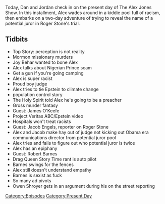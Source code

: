 {{DEFAULTSORT:
    #_EPISODE_0366:November 5-6, 2019
}}{{Episode
    | title             = November 5-6, 2019
    | caption           = [https://knowledgefight.libsyn.com/knowledge-fight-november-5-6-2019 Listen to this episode on Libsyn]
    | episodeNumber     = 366
    | length            = 02:18:29
    | airDate           = November 8, 2019
    | coverageStartDate = November 5, 2019
    | coverageEndDate   = November 6, 2019
    | episodeType       = [[:Category:Present Day|Present Day]]
    | appearance        = [[Joy Behar]], [[James O'Keefe]], [[Jacob Engels]], [[Roger Stone]], [[Robert Barnes]], [[Owen Shroyer]]
    | oocDrop           = I've been tricked into Satanic rituals twice
    | previousEpisode   = [[365: She Doesn't Do Politics]]
    | nextEpisode       = [[367: April 23, 2013]]
}}

{{Stub}}

Today, Dan and Jordan check in on the present day of The Alex Jones Show. In this installment, Alex wades around in a kiddie pool full of racism, then embarks on a two-day adventure of trying to reveal the name of a potential juror in Roger Stone's trial.

==Tidbits==

*Top Story: perception is not reality
*Mormon missionary murders
*Joy Behar wanted to bone Alex
*Alex talks about Nigerian Prince scam
*Get a gun if you're going camping
*Alex is super racist
*Proud boy judge
*Alex tries to tie Epstein to climate change
*population control story
*The Holy Spirit told Alex he's going to be a preacher
*Gross murder fantasy
*Guest: James O'Keefe
*Project Veritas ABC/Epstein video
*Hospitals won't treat racists
*Guest: Jacob Engels, reporter on Roger Stone
*Alex and Jacob make hay out of judge not kicking out Obama era communications director from potential juror pool
*Alex tries and fails to figure out who potential juror is twice
*Alex has an epiphany
*Guest: Robert Barnes
*Drag Queen Story Time rant is auto pilot
*Barnes swings for the fences
*Alex still doesn't understand empathy
*Barnes is sexist as fuck
*So many ad pivots
*Owen Shroyer gets in an argument during his on the street reporting

[[Category:Episodes]]
[[Category:Present Day]]